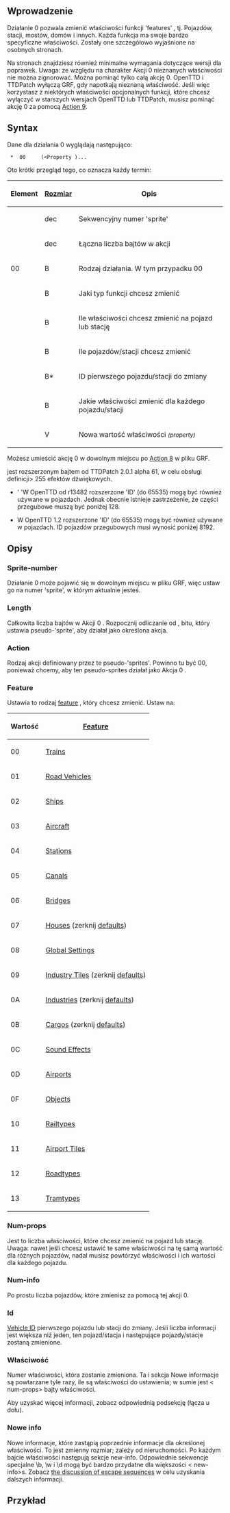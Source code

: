 {{pl/Development/NewGRF/inne strony|en=newgrf-specs.tt-wiki.net/wiki/Action0
|pl=pl/Development/NewGRF/NFO Specs/Action0/Main Page |sub=nfo
<!--|language_page=pl-->
}}
<!--[[Category:Artykuły w języku polskim/Pl]]-->
<!--{{-}}<br>{{ambox | text = w trakcie edycji.}}-->
==<span id="Introduction" title="Introduction">Wprowadzenie</span>==

Działanie 0 pozwala zmienić właściwości funkcji 'features' , tj. Pojazdów, stacji, mostów, domów i innych.
Każda funkcja ma swoje bardzo specyficzne właściwości. Zostały one szczegółowo wyjaśnione na osobnych stronach.

Na stronach znajdziesz również minimalne wymagania dotyczące wersji dla poprawek.
Uwaga: ze względu na charakter Akcji 0 nieznanych właściwości nie można zignorować. Można pominąć tylko całą akcję 0.
OpenTTD i TTDPatch wyłączą GRF, gdy napotkają nieznaną właściwość. Jeśli więc korzystasz z niektórych właściwości opcjonalnych funkcji, które chcesz wyłączyć w starszych wersjach OpenTTD lub TTDPatch, musisz pominąć akcję 0 za pomocą [[pl/Development/NewGRF/NFO Specs/Action7|Action 9]].


== Syntax ==

Dane dla działania 0 wyglądają następująco:

 <Sprite-number> * <Length> 00 <Feature> <Num-props> <Num-info> <Id> (<Property <New-info>)...

Oto krótki przegląd tego, co oznacza każdy termin:

{| 
|-
!Element!![[pl/Development/NewGRF/NFO Specs/GRFActionsDetailed|Rozmiar]]!!Opis
|-
|<Sprite-number> ||dec||Sekwencyjny numer 'sprite'
|-
|<Length> ||dec||Łączna liczba bajtów w akcji
|-
|00 ||B||Rodzaj działania. W tym przypadku 00
|-
|<Feature> ||B||Jaki typ funkcji chcesz zmienić
|-
|<Num-props> ||B||Ile właściwości chcesz zmienić na pojazd lub stację
|-
|<Num-info> ||B||Ile pojazdów/stacji chcesz zmienić
|-
|<Id> ||B*||ID pierwszego pojazdu/stacji do zmiany
|-
|<Property> ||B||Jakie właściwości zmienić dla każdego pojazdu/stacji
|-
|<New-info> ||V||Nowa wartość właściwości <small>''(property)''</small>
|}
Możesz umieścić akcję 0 w dowolnym miejscu po [[pl/Development/NewGRF/NFO Specs/Action8|Action 8]] w pliku GRF.

{{pl/Development/NewGRF/ottdp|0.6|2.5|ttdprev=2.0.1 alpha 61}} <Id> jest rozszerzonym bajtem od TTDPatch 2.0.1 alpha 61, w celu obsługi definicji> 255 efektów dźwiękowych.

*<!--dodana*-->{{pl/Development/NewGRF/ottdp|0.7|ottdrev=r13482}} {{pl/Development/NewGRF/grf|7|<7}}<span title="obsługiwane w GRFv7">' '</span>W OpenTTD od r13482 rozszerzone <span title=identyfikatory>'ID'</span> (do 65535) mogą być również używane w pojazdach. Jednak obecnie istnieje zastrzeżenie, że części przegubowe muszą być poniżej 128.
*<!--dodana*-->{{pl/Development/NewGRF/ottdp|1.2}}{{pl/Development/NewGRF/grf|8}} W OpenTTD 1.2 rozszerzone <span title=identyfikatory>'ID'</span> (do 65535) mogą być również używane w pojazdach. ID pojazdów przegubowych musi wynosić poniżej 8192.

==<span id="Descriptions" title="Descriptions">Opisy</span>==

=== Sprite-number ===

Działanie 0 może pojawić się w dowolnym miejscu w pliku GRF, więc ustaw go na numer 'sprite', w którym aktualnie jesteś.

=== Length ===

Całkowita liczba bajtów w Akcji 0 . Rozpocznij odliczanie od <Action>, bitu, który ustawia pseudo-'sprite', aby działał jako określona akcja.

=== Action ===

Rodzaj akcji definiowany przez te pseudo-'sprites'. Powinno tu być 00, ponieważ chcemy, aby ten pseudo-sprites działał jako Akcja 0 .

=== Feature ===

Ustawia to rodzaj [[pl/Development/NewGRF/NFO Specs/Features|feature]] , który chcesz zmienić. Ustaw na:
{|
!Wartość
!colspan="2"|[[pl/Development/NewGRF/NFO Specs/Features|Feature]]
|-
|00 || [[pl/Development/NewGRF/NFO Specs/Action0/Vehicles/Trains|Trains]]
|rowspan="4"|[[pl/Development/NewGRF/NFO Specs/Action0/Vehicles|Common vehicle properties]]
|-
|01 || [[pl/Development/NewGRF/NFO Specs/Action0/Vehicles/RoadVehicles|Road Vehicles]]
|-
|02 || [[pl/Development/NewGRF/NFO Specs/Action0/Vehicles/Ships|Ships]]
|-
|03 || [[pl/Development/NewGRF/NFO Specs/Action0/Vehicles/Planes|Aircraft]]
|-
|04
|colspan="2"| [[pl/Development/NewGRF/NFO Specs/Action0/Stations|Stations]]
|-
|05 
|colspan="2"| [[pl/Development/NewGRF/NFO Specs/Action0/Canals|Canals]]
|-
|06 
|colspan="2"| [[pl/Development/NewGRF/NFO Specs/Action0/Bridges|Bridges]]
|-
|07 
|colspan="2"| [[pl/Development/NewGRF/NFO Specs/Action0/Houses|Houses]] (zerknij  [[pl/Development/NewGRF/NFO Specs/DefaultHouseProps|defaults]])
|-
|08 
|colspan="2"| [[pl/Development/NewGRF/NFO Specs/Action0/Global Settings|Global Settings]]
|-
|09 
|colspan="2"| [[pl/Development/NewGRF/NFO Specs/Action0/Industry Tiles|Industry Tiles]] (zerknij [[pl/Development/NewGRF/NFO Specs/IndustryTileDefaultProps|defaults]])
|-
|0A 
|colspan="2"| [[pl/Development/NewGRF/NFO Specs/Action0/Industries|Industries]] (zerknij  [[pl/Development/NewGRF/NFO Specs/IndustryDefaultProps|defaults]])
|-
|0B 
|colspan="2"| [[pl/Development/NewGRF/NFO Specs/Action0/Cargos|Cargos]] (zerknij  [[pl/Development/NewGRF/NFO Specs/CargoDefaultProps|defaults]])
|-
|0C 
|colspan="2"| [[pl/Development/NewGRF/NFO Specs/Action0/Sound Effects|Sound Effects]]
|-
|0D 
|colspan="2"| [[pl/Development/NewGRF/NFO Specs/Action0/Airports|Airports]]
|-
|0F 
|colspan="2"| [[pl/Development/NewGRF/NFO Specs/Action0/Objects|Objects]]
|-
|10 
|colspan="2"| {{pl/Development/NewGRF/ottdp|1.0|no|ottdrev=r18969}} [[pl/Development/NewGRF/NFO Specs/Action0/Railtypes|Railtypes]]
|-
|11 
|colspan="2"| {{pl/Development/NewGRF/ottdp|1.1|no|ottdrev=r19204}} [[pl/Development/NewGRF/NFO Specs/Action0/Airport Tiles|Airport Tiles]]
|-
|12 
|colspan="2"| {{pl/Development/NewGRF/ottdp|1.10|no|ottdrev=gc02ef3e456}} [[pl/Development/NewGRF/NFO Specs/Action0/Roadtypes|Roadtypes]]
|-
|13 
|colspan="2"| {{pl/Development/NewGRF/ottdp|1.10|no|ottdrev=gc02ef3e456}} [[pl/Development/NewGRF/NFO Specs/Action0/Tramtypes|Tramtypes]]
|}

=== Num-props ===

Jest to liczba właściwości, które chcesz zmienić na pojazd lub stację. Uwaga: nawet jeśli chcesz ustawić te same właściwości na tę samą wartość dla różnych pojazdów, nadal musisz powtórzyć właściwości i ich wartości dla każdego pojazdu.

=== Num-info ===

Po prostu liczba pojazdów, które zmienisz za pomocą tej akcji 0.

=== Id ===
[[pl/Development/NewGRF/NFO Specs/VehicleIDs|Vehicle ID]] pierwszego pojazdu lub stacji do zmiany. Jeśli liczba informacji jest większa niż jeden, ten pojazd/stacja i następujące pojazdy/stacje zostaną zmienione.

===<span id="Property" title="Property">Właściwość</span>===

Numer właściwości, która zostanie zmieniona. Ta i sekcja Nowe informacje są powtarzane tyle razy, ile są właściwości do ustawienia; w sumie jest < num-props> bajty właściwości.

Aby uzyskać więcej informacji, zobacz odpowiednią podsekcję (łącza u dołu).

===<span id="New-info" title="New-info">Nowe info</span>===

Nowe informacje, które zastąpią poprzednie informacje dla określonej właściwości. To jest zmienny rozmiar; zależy od nieruchomości. Po każdym bajcie właściwości następują sekcje <num-info> new-info.
Odpowiednie sekwencje specjalne \b, \w i \d mogą być bardzo przydatne dla większości < new-info>s. Zobacz [[pl/Development/NewGRF/NFO Specs/GRFActionsDetailed#byte-order |the discussion of escape sequences]] w celu uzyskania dalszych informacji.

==<span id="Example" title="Example"> Przykład</span>==